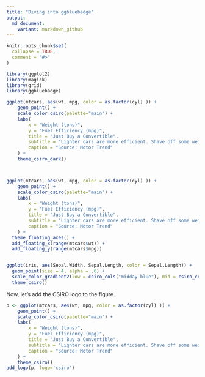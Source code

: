 ```yaml
---
title: "Diving into ggbluebadge"
output:
  md_document:
    variant: markdown_github
---
```



<!-- README.md is generated from README.Rmd. Please edit that file -->


```r
knitr::opts_chunk$set(
  collapse = TRUE,
  comment = "#>"
)
```

```r
library(ggplot2)
library(magick)
library(grid)
library(ggbluebadge)

ggplot(mtcars, aes(wt, mpg, color = as.factor(cyl) )) +
    geom_point() +
    scale_color_csiro(palette="main") +
    labs(
        x = "Weight (tons)",
        y = "Fuel Efficiency (mpg)",
        title = "Just Buy a Convertible",
        subtitle = "Lighter cars are more efficient. Shave off some weight by\nditching the roof, and drive your savings to the bank!",
        caption = "Source: Motor Trend"
    ) +
    theme_csiro_dark()



ggplot(mtcars, aes(wt, mpg, color = as.factor(cyl) )) +
    geom_point() +
    scale_color_csiro(palette="main") +
    labs(
        x = "Weight (tons)",
        y = "Fuel Efficiency (mpg)",
        title = "Just Buy a Convertible",
        subtitle = "Lighter cars are more efficient. Shave off some weight by\nditching the roof, and drive your savings to the bank!",
        caption = "Source: Motor Trend"
    ) +
  theme_floating_axes() +
  add_floating_x(range(mtcars$wt)) + 
  add_floating_y(range(mtcars$mpg))


ggplot(iris, aes(Sepal.Width, Sepal.Length, color = Sepal.Length)) +
  geom_point(size = 4, alpha = .6) +
  scale_color_gradient2(low = csiro_cols("midday blue"), mid = csiro_cols("gold"), high = csiro_cols("mint"),midpoint=6) +
  theme_csiro()


```

Now, let's add the CSIRO logo to the figure.


```r

p <- ggplot(mtcars, aes(wt, mpg, color = as.factor(cyl) )) +
    geom_point() +
    scale_color_csiro(palette="main") +
    labs(
        x = "Weight (tons)",
        y = "Fuel Efficiency (mpg)",
        title = "Just Buy a Convertible",
        subtitle = "Lighter cars are more efficient. Shave off some weight by\nditching the roof, and drive your savings to the bank!",
        caption = "Source: Motor Trend"
    ) +
    theme_csiro()
add_logo(p, logo='csiro')
```
